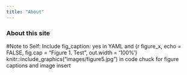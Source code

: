 ```yaml
---
title: "About"
---
```


### About this site

#Note to Self: Include fig_caption: yes in YAML and {r figure_x, echo = FALSE, fig.cap = "Figure 1. Test", out.width = '100%'} knitr::include_graphics("images/figure5.jpg") in code chuck for figure captions and image insert